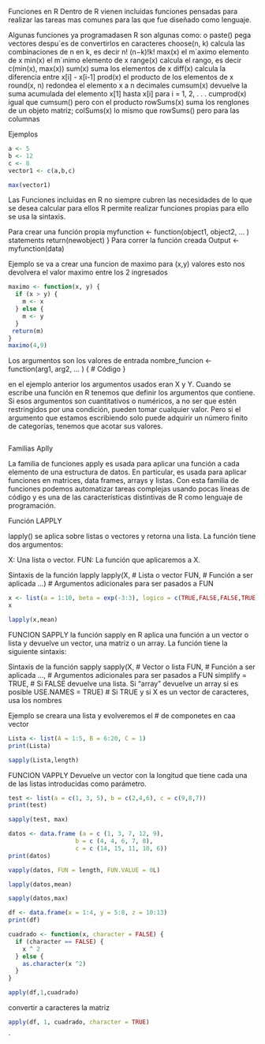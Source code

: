 
Funciones en R
Dentro de R vienen incluidas funciones pensadas para realizar las tareas mas comunes para las que fue diseñado como lenguaje.

Algunas funciones ya programadasen R son algunas como:
o	paste() pega vectores despu´es de convertirlos en caracteres
choose(n, k) calcula las combinaciones de n en k, es decir n! (n−k)!k! 
max(x) el m´aximo elemento de x 
min(x) el m´ınimo elemento de x 
range(x) calcula el rango, es decir c(min(x), max(x)) 
sum(x) suma los elementos de x 
diff(x) calcula la diferencia entre x[i] - x[i-1]
prod(x) el producto de los elementos de x 
round(x, n) redondea el elemento x a n decimales 
cumsum(x) devuelve la suma acumulada del elemento x[1] hasta x[i] para i = 1, 2, . . . 
cumprod(x) igual que cumsum() pero con el producto
rowSums(x) suma los renglones de un objeto matriz; 
colSums(x) lo mismo que rowSums() pero para las columnas

Ejemplos

```{r}
a <- 5
b <- 12
c <- 8
vector1 <- c(a,b,c)

max(vector1)
```
Las Funciones incluidas en R no siempre cubren las necesidades de lo que se desea calcular para ellos R permite realizar funciones propias para ello se usa la sintaxis.

Para crear una función propia 
myfunction <- function(object1, object2, ... )
statements
return(newobject)
}
Para correr la función creada
Output <- myfunction(data)

Ejemplo se va a crear una funcion de maximo para (x,y) valores esto nos devolvera el valor maximo entre los 2 ingresados
```{r}
maximo <- function(x, y) {
  if (x > y) {
    m <- x
  } else {
    m <- y
  }
 return(m)
}
maximo(4,9)

```
Los argumentos son los valores de entrada 
nombre_funcion <- function(arg1, arg2, ... ) {
        # Código
}

en el ejemplo anterior los argumentos usados eran X y Y. Cuando se escribe una función en R tenemos que definir los argumentos que contiene. Si esos argumentos son cuantitativos o numéricos, a no ser que estén restringidos por una condición, pueden tomar cualquier valor. Pero si el argumento que estamos escribiendo solo puede adquirir un número finito de categorías, tenemos que acotar sus valores. 

```{r}



```


Familias Aplly

La familia de funciones apply es usada para aplicar una función a cada elemento de una estructura de datos. En particular, es usada para aplicar funciones en matrices, data frames, arrays y listas. Con esta familia de funciones podemos automatizar tareas complejas usando pocas líneas de código y es una de las características distintivas de R como lenguaje de programación.

Función LAPPLY

lapply() se aplica sobre listas o vectores y retorna una lista. La función tiene dos argumentos:

X: Una lista o vector.
FUN: La función que aplicaremos a X.

Sintaxis de la función lapply
lapply(X,   # Lista o vector
       FUN, # Función a ser aplicada
       ...) # Argumentos adicionales para ser pasados a FUN
       
```{r}
x <- list(a = 1:10, beta = exp(-3:3), logico = c(TRUE,FALSE,FALSE,TRUE))
x
```
       
```{r}
lapply(x,mean)
```
     
FUNCION SAPPLY
la función sapply en R aplica una función a un vector o lista y devuelve un vector, una matriz o un array. La función tiene la siguiente sintaxis:

Sintaxis de la función sapply
sapply(X,   # Vector o lista
       FUN, # Función a ser aplicada       ..., 
       # Argumentos adicionales para ser pasados a FUN
       simplify = TRUE,  # Si FALSE devuelve una lista. Si "array" devuelve un array si es posible
       USE.NAMES = TRUE) # Si TRUE y si X es un vector de caracteres, usa los nombres
       
Ejemplo se creara una lista y evolveremos el # de componetes en caa vector       
       
```{r}

Lista <- list(A = 1:5, B = 6:20, C = 1)
print(Lista)


```
```{r}
sapply(Lista,length)
```

FUNCION VAPPLY
Devuelve un vector con la longitud que tiene cada una de las listas introducidas como parámetro.

```{r}
test <- list(a = c(1, 3, 5), b = c(2,4,6), c = c(9,8,7))
print(test)

sapply(test, max)
```


```{r}
datos <- data.frame (a = c (1, 3, 7, 12, 9),
                   b = c (4, 4, 6, 7, 8),
                   c = c (14, 15, 11, 10, 6))
print(datos)
```
```{r}
vapply(datos, FUN = length, FUN.VALUE = 0L)
```

```{r}
lapply(datos,mean)
```

```{r}
sapply(datos,max)
```

```{r}
df <- data.frame(x = 1:4, y = 5:8, z = 10:13)
print(df)
```
```{r}
cuadrado <- function(x, character = FALSE) {
  if (character == FALSE) {
    x ^ 2
  } else {
    as.character(x ^2)
  }
}
```


```{r}
apply(df,1,cuadrado)
```


convertir a caracteres la matriz
```{r}
apply(df, 1, cuadrado, character = TRUE)
```




`




